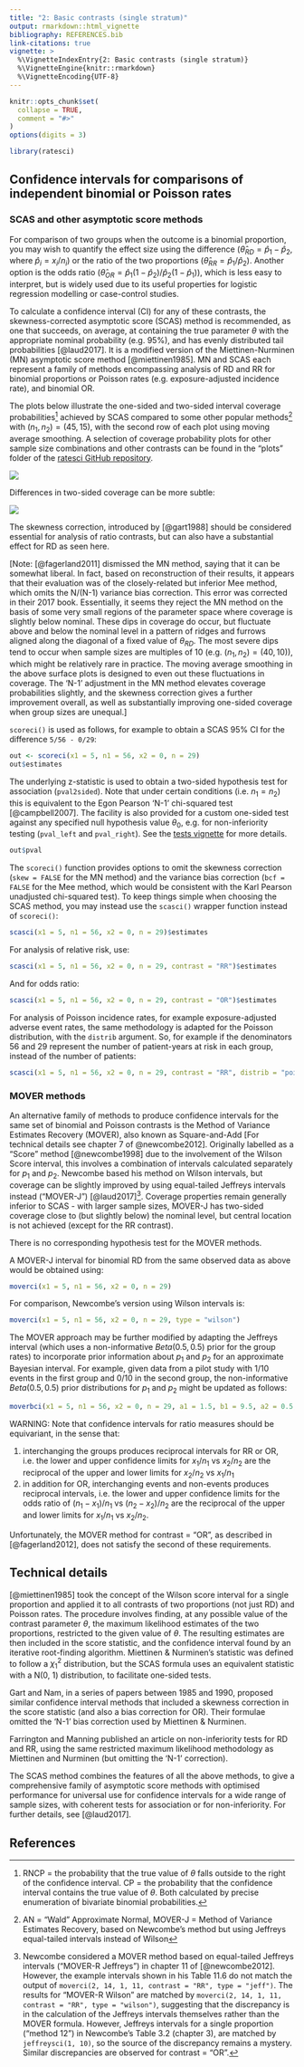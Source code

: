 ```yaml
---
title: "2: Basic contrasts (single stratum)"
output: rmarkdown::html_vignette
bibliography: REFERENCES.bib
link-citations: true
vignette: >
  %\VignetteIndexEntry{2: Basic contrasts (single stratum)}
  %\VignetteEngine{knitr::rmarkdown}
  %\VignetteEncoding{UTF-8}
---
```


```r
knitr::opts_chunk$set(
  collapse = TRUE,
  comment = "#>"
)
options(digits = 3)

```

```r
library(ratesci)
```

## Confidence intervals for comparisons of independent binomial or Poisson rates

### SCAS and other asymptotic score methods

For comparison of two groups when the outcome is a binomial proportion, you may wish to quantify the effect size using the difference ($\hat \theta_{RD} = \hat p_1 - \hat p_2$, where $\hat p_i = x_i/n_i$) or the ratio of the two proportions ($\hat \theta_{RR} = \hat p_1 / \hat p_2$). Another option is the odds ratio ($\hat \theta_{OR} = \hat p_1 (1 - \hat p_2) / \hat p_2(1 - \hat p_1)$), which is less easy to interpret, but is widely used due to its useful properties for logistic regression modelling or case-control studies.

```{=html}
<!--
To calculate a confidence interval (CI) for a risk difference ($\hat \theta_{RD} = \hat p_1 - \hat p_2$, where $\hat p_i = x_i/n_i$), or relative risk ($\hat \theta_{RR} = \hat p_1 / \hat p_2$) or odds ratio ($\hat \theta_{OR} = \hat p_1 (1 - \hat p_2) / \hat p_2(1 - \hat p_1)$), 
-->
```

To calculate a confidence interval (CI) for any of these contrasts, the skewness-corrected asymptotic score (SCAS) method is recommended, as one that succeeds, on average, at containing the true parameter $\theta$ with the appropriate nominal probability (e.g. 95%), and has evenly distributed tail probabilities [@laud2017]. It is a modified version of the Miettinen-Nurminen (MN) asymptotic score method [@miettinen1985]. MN and SCAS each represent a family of methods encompassing analysis of RD and RR for binomial proportions or Poisson rates (e.g. exposure-adjusted incidence rate), and binomial OR.

The plots below illustrate the one-sided and two-sided interval coverage probabilities[^1] achieved by SCAS compared to some other popular methods[^2] with $(n_1, n_2) = (45, 15)$, with the second row of each plot using moving average smoothing. A selection of coverage probability plots for other sample size combinations and other contrasts can be found in the "plots" folder of the [ratesci GitHub repository](https://github.com/petelaud/ratesci/tree/master/plots).

[^1]: RNCP = the probability that the true value of $\theta$ falls outside to the right of the confidence interval. CP = the probability that the confidence interval contains the true value of $\theta$. Both calculated by precise enumeration of bivariate binomial probabilities.

[^2]: AN = "Wald" Approximate Normal, MOVER-J = Method of Variance Estimates Recovery, based on Newcombe's method but using Jeffreys equal-tailed intervals instead of Wilson

![](images/summaryRD95_45,15os_small.jpg)

Differences in two-sided coverage can be more subtle:

![](images/summaryRD95_45,15_small.jpg)

The skewness correction, introduced by [@gart1988] should be considered essential for analysis of ratio contrasts, but can also have a substantial effect for RD as seen here.

[Note: [@fagerland2011] dismissed the MN method, saying that it can be somewhat liberal. In fact, based on reconstruction of their results, it appears that their evaluation was of the closely-related but inferior Mee method, which omits the N/(N-1) variance bias correction. This error was corrected in their 2017 book. Essentially, it seems they reject the MN method on the basis of some very small regions of the parameter space where coverage is slightly below nominal. These dips in coverage do occur, but fluctuate above and below the nominal level in a pattern of ridges and furrows aligned along the diagonal of a fixed value of $\theta_{RD}$. The most severe dips tend to occur when sample sizes are multiples of 10 (e.g. $(n_1, n_2) = (40, 10)$), which might be relatively rare in practice. The moving average smoothing in the above surface plots is designed to even out these fluctuations in coverage. The 'N-1' adjustment in the MN method elevates coverage probabilities slightly, and the skewness correction gives a further improvement overall, as well as substantially improving one-sided coverage when group sizes are unequal.]

`scoreci()` is used as follows, for example to obtain a SCAS 95% CI for the difference `5/56 - 0/29`:

```r
out <- scoreci(x1 = 5, n1 = 56, x2 = 0, n = 29)
out$estimates
```

````{=html}
<!---
For a Miettinen-Nurminen interval, set the argument `skew = FALSE`. For the closely-related Mee method, the variance bias correction would also be omitted:

```r
scoreci(x1 = 5, n1 = 56, x2 = 0, n = 29, skew = FALSE)$estimates
scoreci(x1 = 5, n1 = 56, x2 = 0, n = 29, skew = FALSE, bcf = FALSE)$estimates
```
--->
````

The underlying z-statistic is used to obtain a two-sided hypothesis test for association (`pval2sided`). Note that under certain conditions (i.e. $n_1 = n_2$) this is equivalent to the Egon Pearson 'N-1' chi-squared test [@campbell2007]. The facility is also provided for a custom one-sided test against any specified null hypothesis value $\theta_0$, e.g. for non-inferiority testing (`pval_left` and `pval_right`). See the [tests vignette](https://petelaud.github.io/ratesci/articles/tests.html) for more details.

```r
out$pval
```

The `scoreci()` function provides options to omit the skewness correction (`skew = FALSE` for the MN method) and the variance bias correction (`bcf = FALSE` for the Mee method, which would be consistent with the Karl Pearson unadjusted chi-squared test). To keep things simple when choosing the SCAS method, you may instead use the `scasci()` wrapper function instead of `scoreci()`:

```r
scasci(x1 = 5, n1 = 56, x2 = 0, n = 29)$estimates
```

For analysis of relative risk, use:

```r
scasci(x1 = 5, n1 = 56, x2 = 0, n = 29, contrast = "RR")$estimates
```

And for odds ratio:

```r
scasci(x1 = 5, n1 = 56, x2 = 0, n = 29, contrast = "OR")$estimates
```

For analysis of Poisson incidence rates, for example exposure-adjusted adverse event rates, the same methodology is adapted for the Poisson distribution, with the `distrib` argument. So, for example if the denominators 56 and 29 represent the number of patient-years at risk in each group, instead of the number of patients:

```r
scasci(x1 = 5, n1 = 56, x2 = 0, n = 29, contrast = "RR", distrib = "poi")$estimates
```

### MOVER methods

An alternative family of methods to produce confidence intervals for the same set of binomial and Poisson contrasts is the Method of Variance Estimates Recovery (MOVER), also known as Square-and-Add [For technical details see chapter 7 of @newcombe2012]. Originally labelled as a "Score" method [@newcombe1998] due to the involvement of the Wilson Score interval, this involves a combination of intervals calculated separately for $p_1$ and $p_2$. Newcombe based his method on Wilson intervals, but coverage can be slightly improved by using equal-tailed Jeffreys intervals instead ("MOVER-J") [@laud2017][^3]. Coverage properties remain generally inferior to SCAS - with larger sample sizes, MOVER-J has two-sided coverage close to (but slightly below) the nominal level, but central location is not achieved (except for the RR contrast).

[^3]: Newcombe considered a MOVER method based on equal-tailed Jeffreys intervals ("MOVER-R Jeffreys") in chapter 11 of [@newcombe2012]. However, the example intervals shown in his Table 11.6 do not match the output of `moverci(2, 14, 1, 11, contrast = "RR", type = "jeff")`. The results for "MOVER-R Wilson" are matched by `moverci(2, 14, 1, 11, contrast = "RR", type = "wilson")`, suggesting that the discrepancy is in the calculation of the Jeffreys intervals themselves rather than the MOVER formula. However, Jeffreys intervals for a single proportion ("method 12") in Newcombe's Table 3.2 (chapter 3), are matched by `jeffreysci(1, 10)`, so the source of the discrepancy remains a mystery. Similar discrepancies are observed for contrast = "OR".

There is no corresponding hypothesis test for the MOVER methods.

A MOVER-J interval for binomial RD from the same observed data as above would be obtained using:

```r
moverci(x1 = 5, n1 = 56, x2 = 0, n = 29)
```

For comparison, Newcombe's version using Wilson intervals is:

```r
moverci(x1 = 5, n1 = 56, x2 = 0, n = 29, type = "wilson")
```

The MOVER approach may be further modified by adapting the Jeffreys interval (which uses a non-informative $Beta(0.5, 0.5)$ prior for the group rates) to incorporate prior information about $p_1$ and $p_2$ for an approximate Bayesian interval. For example, given data from a pilot study with 1/10 events in the first group and 0/10 in the second group, the non-informative $Beta(0.5, 0.5)$ prior distributions for $p_1$ and $p_2$ might be updated as follows:

```r
moverbci(x1 = 5, n1 = 56, x2 = 0, n = 29, a1 = 1.5, b1 = 9.5, a2 = 0.5, b2 = 10.5)
```

WARNING: Note that confidence intervals for ratio measures should be equivariant, in the sense that:

1.  interchanging the groups produces reciprocal intervals for RR or OR, i.e. the lower and upper confidence limits for $x_1/n_1$ vs $x_2/n_2$ are the reciprocal of the upper and lower limits for $x_2/n_2$ vs $x_1/n_1$
2.  in addition for OR, interchanging events and non-events produces reciprocal intervals, i.e. the lower and upper confidence limits for the odds ratio of $(n_1 - x_1)/n_1$ vs $(n_2 - x_2)/n_2$ are the reciprocal of the upper and lower limits for $x_1/n_1$ vs $x_2/n_2$.

Unfortunately, the MOVER method for contrast = "OR", as described in [@fagerland2012], does not satisfy the second of these requirements.

## Technical details

[@miettinen1985] took the concept of the Wilson score interval for a single proportion and applied it to all contrasts of two proportions (not just RD) and Poisson rates. The procedure involves finding, at any possible value of the contrast parameter $\theta$, the maximum likelihood estimates of the two proportions, restricted to the given value of $\theta$. The resulting estimates are then included in the score statistic, and the confidence interval found by an iterative root-finding algorithm. Miettinen & Nurminen's statistic was defined to follow a $\chi^2_1$ distribution, but the SCAS formula uses an equivalent statistic with a N(0, 1) distribution, to facilitate one-sided tests.

Gart and Nam, in a series of papers between 1985 and 1990, proposed similar confidence interval methods that included a skewness correction in the score statistic (and also a bias correction for OR). Their formulae omitted the 'N-1' bias correction used by Miettinen & Nurminen.

Farrington and Manning published an article on non-inferiority tests for RD and RR, using the same restricted maximum likelihood methodology as Miettinen and Nurminen (but omitting the 'N-1' correction).

The SCAS method combines the features of all the above methods, to give a comprehensive family of asymptotic score methods with optimised performance for universal use for confidence intervals for a wide range of sample sizes, with coherent tests for association or for non-inferiority. For further details, see [@laud2017].

## References
